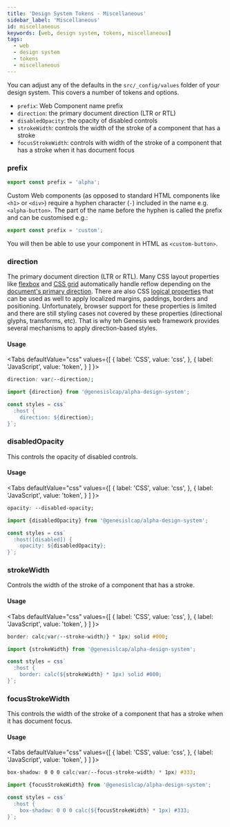 ```yaml
---
title: 'Design System Tokens - Miscellaneous'
sidebar_label: 'Miscellaneous'
id: miscellaneous
keywords: [web, design system, tokens, miscellaneous]
tags:
  - web
  - design system
  - tokens
  - miscellaneous
---
```




You can adjust any of the defaults in the `src/_config/values` folder of your design system. This covers a number of tokens and options.

* `prefix`: Web Component name prefix
* `direction`: the primary document direction (LTR or RTL)
* `disabledOpacity`: the opacity of disabled controls
* `strokeWidth`: controls the width of the stroke of a component that has a stroke
* `focusStrokeWidth`: controls with width of the stroke of a component that has a stroke when it has document focus

### prefix

```ts
export const prefix = 'alpha';
```

Custom Web components (as opposed to standard HTML components like `<h1>` or `<div>`) require a hyphen character (`-`) included in the name e.g. `<alpha-button>`. The part of the name before the hyphen is called the prefix and can be customised e.g.:

```ts
export const prefix = 'custom';
```

You will then be able to use your component in HTML as `<custom-button>`.

### direction

The primary document direction (LTR or RTL). Many CSS layout properties like [flexbox](https://developer.mozilla.org/en-US/docs/Web/CSS/CSS_Flexible_Box_Layout/Basic_Concepts_of_Flexbox) and [CSS grid](https://developer.mozilla.org/en-US/docs/Web/CSS/CSS_Grid_Layout/Basic_Concepts_of_Grid_Layout) automatically handle reflow depending on the [document's primary direction](https://www.w3.org/International/questions/qa-html-dir). There are also CSS [logical properties](https://developer.mozilla.org/en-US/docs/Web/CSS/CSS_Logical_Properties/Basic_concepts) that can be used as well to apply localized margins, paddings, borders and positioning. Unfortunately, browser support for these properties is limited and there are still styling cases not covered by these properties (directional glyphs, transforms, etc). That is why teh Genesis web framework provides several mechanisms to apply direction-based styles.

#### Usage

<Tabs
  defaultValue="css"
  values={[
    { label: 'CSS', value: 'css', },
    { label: 'JavaScript', value: 'token', }
  ]
}>
<TabItem value="css">

```css
direction: var(--direction);
```

</TabItem>
<TabItem value="token">

```ts
import {direction} from '@genesislcap/alpha-design-system';

const styles = css`
  :host {
    direction: ${direction};
}`;
```

</TabItem>
</Tabs>

### disabledOpacity

This controls the opacity of disabled controls.

#### Usage

<Tabs
  defaultValue="css"
  values={[
    { label: 'CSS', value: 'css', },
    { label: 'JavaScript', value: 'token', }
  ]
}>
<TabItem value="css">

```css
opacity: --disabled-opacity;
```

</TabItem>
<TabItem value="token">

```ts
import {disabledOpacity} from '@genesislcap/alpha-design-system';

const styles = css`
  :host([disabled]) {
    opacity: ${disabledOpacity};
}`;
```

</TabItem>
</Tabs>


### strokeWidth

Controls the width of the stroke of a component that has a stroke.

#### Usage

<Tabs
  defaultValue="css"
  values={[
    { label: 'CSS', value: 'css', },
    { label: 'JavaScript', value: 'token', }
  ]
}>
<TabItem value="css">

```css
border: calc(var(--stroke-width)} * 1px) solid #000;
```

</TabItem>
<TabItem value="token">

```ts
import {strokeWidth} from '@genesislcap/alpha-design-system';

const styles = css`
  :host {
    border: calc(${strokeWidth} * 1px) solid #000;
}`;
```

</TabItem>
</Tabs>

### focusStrokeWidth

This controls the width of the stroke of a component that has a stroke when it has document focus.

#### Usage

<Tabs
  defaultValue="css"
  values={[
    { label: 'CSS', value: 'css', },
    { label: 'JavaScript', value: 'token', }
  ]
}>
<TabItem value="css">

```css
box-shadow: 0 0 0 calc(var(--focus-stroke-width) * 1px) #333;
```

</TabItem>
<TabItem value="token">

```ts
import {focusStrokeWidth} from '@genesislcap/alpha-design-system';

const styles = css`
  :host {
    box-shadow: 0 0 0 calc(${focusStrokeWidth} * 1px) #333;
}`;
```

</TabItem>
</Tabs>
